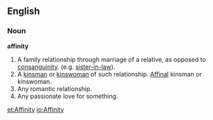 ==English==

===Noun===
'''affinity'''

#A family relationship through marriage of a relative, as opposed to [[consanguinity]]. (e.g. [[sister-in-law]]).
#A [[kinsman]] or [[kinswoman]] of such relationship. [[Affinal]] kinsman or kinswoman.
#Any romantic relationship.
#Any passionate love for something.

[[et:Affinity]]
[[io:Affinity]]